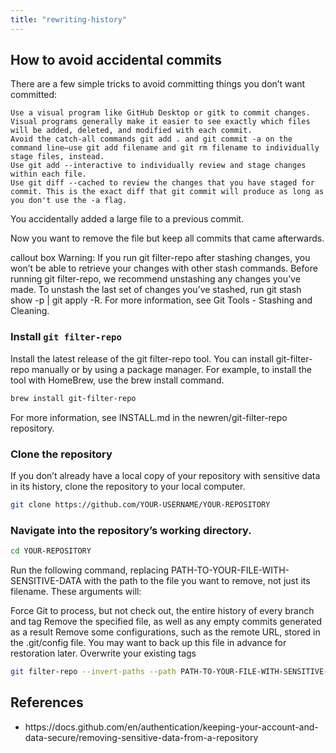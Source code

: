 ```yaml
---
title: "rewriting-history"
---
```


## How to avoid accidental commits

There are a few simple tricks to avoid committing things you don't want committed:

    Use a visual program like GitHub Desktop or gitk to commit changes. Visual programs generally make it easier to see exactly which files will be added, deleted, and modified with each commit.
    Avoid the catch-all commands git add . and git commit -a on the command line—use git add filename and git rm filename to individually stage files, instead.
    Use git add --interactive to individually review and stage changes within each file.
    Use git diff --cached to review the changes that you have staged for commit. This is the exact diff that git commit will produce as long as you don't use the -a flag.



You accidentally added a large file to a previous commit.

Now you want to remove the file but keep all commits that came afterwards.

callout box
Warning: If you run git filter-repo after stashing changes, you won't be able to retrieve your changes with other stash commands. Before running git filter-repo, we recommend unstashing any changes you've made. To unstash the last set of changes you've stashed, run git stash show -p | git apply -R. For more information, see Git Tools - Stashing and Cleaning.

### Install `git filter-repo`

Install the latest release of the git filter-repo tool. You can install git-filter-repo manually or by using a package manager. For example, to install the tool with HomeBrew, use the brew install command.

```bash
brew install git-filter-repo
```

For more information, see INSTALL.md in the newren/git-filter-repo repository.

### Clone the repository

If you don't already have a local copy of your repository with sensitive data in its history, clone the repository to your local computer.

```bash
git clone https://github.com/YOUR-USERNAME/YOUR-REPOSITORY
```

### Navigate into the repository's working directory.

```bash
cd YOUR-REPOSITORY
```

Run the following command, replacing PATH-TO-YOUR-FILE-WITH-SENSITIVE-DATA with the path to the file you want to remove, not just its filename. These arguments will:

Force Git to process, but not check out, the entire history of every branch and tag
Remove the specified file, as well as any empty commits generated as a result
Remove some configurations, such as the remote URL, stored in the .git/config file. You may want to back up this file in advance for restoration later.
Overwrite your existing tags

```bash
git filter-repo --invert-paths --path PATH-TO-YOUR-FILE-WITH-SENSITIVE-DATA
```

## References

- https://docs.github.com/en/authentication/keeping-your-account-and-data-secure/removing-sensitive-data-from-a-repository
